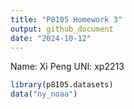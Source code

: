 ```yaml
---
title: "P8105 Homework 3"
output: github_document
date: "2024-10-12"
---
```


Name: Xi Peng   UNI: xp2213

```r
library(p8105.datasets)
data("ny_noaa")
```

